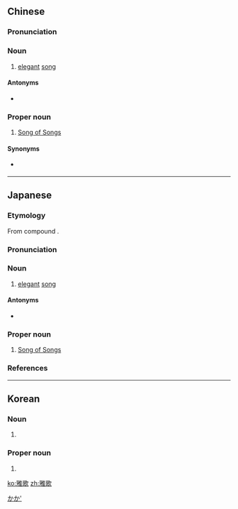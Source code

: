 ==Chinese==
{{zh-forms}}
{{wikipedia|lang=zh}}
{{wikipedia|lang=yue}}

===Pronunciation===
{{zh-pron
|m=yǎgē
|c=ngaa5 go1
|h=pfs=ngá-kô/ngâ-kô
|mn=ngá-ko
|cat=n,pn
}}

===Noun===
{{zh-noun}}

# [[elegant]] [[song]]

====Antonyms====
* {{zh-l|俗歌}}

===Proper noun===
{{zh-proper noun}}

# [[Song of Songs]]

====Synonyms====
* {{qualifier|rare}} {{zh-l|雅集}}

{{zh-cat|Books of the Bible}}

----

==Japanese==
{{wikipedia|lang=ja}}
{{ja-kanjitab|が|か|yomi=o}}

===Etymology===
From {{etyl|sort=かか'|ltc|ja}} compound {{m|zh|雅歌|tr=ngæ<sup>X</sup> + ka|lit=elegant + song}}.

===Pronunciation===
{{ja-pron|yomi=o|がか|acc=1|acc_ref=DJR,NHK}}

===Noun===
{{ja-noun|がか}}

# [[elegant]] [[song]]

====Antonyms====
* {{ja-r|俗歌|ぞっか}}

===Proper noun===
{{ja-pos|proper|がか}}

# [[Song of Songs]]

===References===
<references/>

[[Category:ja:Books of the Bible|かか']]

----

==Korean==
{{ko-hanjatab}}

===Noun===
{{ko-noun|hangeul=아가}}

# {{hanja form of|아가|[[elegant]] [[song]]}}

===Proper noun===
{{ko-proper noun|hangeul=아가}}

# {{hanja form of|아가|[[Song of Songs]]}}

[[ko:雅歌]]
[[zh:雅歌]]